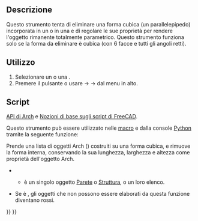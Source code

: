 <languages/>

<div class="mw-translate-fuzzy">
{{Docnav/it
|[[Arch_SelectNonSolidMeshes/it|Seleziona le mesh non-manifold]]
|[[Arch_CloseHoles/it|Chiudi fori]]
|[[Arch_Workbench/it|Arch]]
|IconL=Arch_SelectNonManifold.svg
|IconR=Arch_CloseHoles.svg
|IconC=Workbench_Arch.svg
}}
</div>

<div class="mw-translate-fuzzy">
{{GuiCommand/it
|Name=Arch RemoveShape
|Name/it=Rimuovi forma
|MenuLocation=Arch → Utilità → Rimuovi forma
|Workbenches=[[Arch_Workbench/it|Arch]]
|SeeAlso=[[Arch_SplitMesh/it|Dividi mesh]], [[Arch_MeshToShape/it|Da Mesh a Forma]]
}}
</div>

<span id="Description"></span>
==Descrizione==

<div class="mw-translate-fuzzy">
Questo strumento tenta di eliminare una forma cubica (un parallelepipedo) incorporata in un {{Button|[[Image:Arch_Wall.svg|16px]] [[Arch_Wall/it|Muro]]}} o in una {{Button|[[Image:Arch_Structure.svg|16px]] [[Arch_Structure/it|Struttura]]}} e di regolare le sue proprietà per rendere l'oggetto rimanente totalmente parametrico. Questo strumento funziona solo se la forma da eliminare è cubica (con 6 facce e tutti gli angoli retti).
</div>

<span id="Usage"></span>
==Utilizzo==

<div class="mw-translate-fuzzy">
# Selezionare un {{Button|[[Image:Arch_Wall.svg|16px]] [[Arch_Wall/it|Muro]]}} o una {{Button|[[Image:Arch_Structure.svg|16px]] [[Arch_Structure/it|Struttura]]}}.
# Premere il pulsante {{Button|[[Image:Arch RemoveShape.svg|16px]]}} o usare {{KEY|Arch}} → {{KEY|Utilità}} → {{KEY|[[Image:Arch_RemoveShape.svg|16px]] [[Arch_RemoveShape/it|Rimuovi forma]]}} dal menu in alto.
</div>

<span id="Scripting"></span>
==Script==

{{Emphasis|Vedere anche:}} [[Arch_API/it|API di Arch]] e [[FreeCAD_Scripting_Basics/it|Nozioni di base sugli script di FreeCAD]].

Questo strumento può essere utilizzato nelle [[Macros/it|macro]] e dalla console [[Python/it|Python]] tramite la seguente funzione:

{{Code|code=
removeShape(objs, mark=True)
}}

Prende una lista di oggetti Arch ({{incode|objs}}) costruiti su una forma cubica, e rimuove la forma interna, conservando la sua lunghezza, larghezza e altezza come proprietà dell'oggetto Arch.
** {{incode|objs}} è un singolo oggetto [[Arch Wall/it|Parete]] o [[Arch Structure/it|Struttura]], o un loro elenco.
* Se {{incode|mark}} è {{incode|True}}, gli oggetti che non possono essere elaborati da questa funzione diventano rossi.

{{Code|code=
import FreeCAD, Draft, Arch

Box = FreeCAD.ActiveDocument.addObject("Part::Box", "Box")
Box.Length = 1000
Box.Width = 2000
Box.Height = 1000
FreeCAD.ActiveDocument.recompute()

Structure = Arch.makeStructure(Box)
FreeCAD.ActiveDocument.recompute()

Arch.removeShape(Structure)
FreeCAD.ActiveDocument.recompute()
}}


<div class="mw-translate-fuzzy">
{{Docnav/it
|[[Arch_SelectNonSolidMeshes/it|Seleziona le mesh non-manifold]]
|[[Arch_CloseHoles/it|Chiudi fori]]
|[[Arch_Workbench/it|Arch]]
|IconL=Arch_SelectNonManifold.svg
|IconR=Arch_CloseHoles.svg
|IconC=Workbench_Arch.svg
}}
</div>

{{BIM_Tools_navi{{#translation:}}}}
{{Userdocnavi{{#translation:}}}}